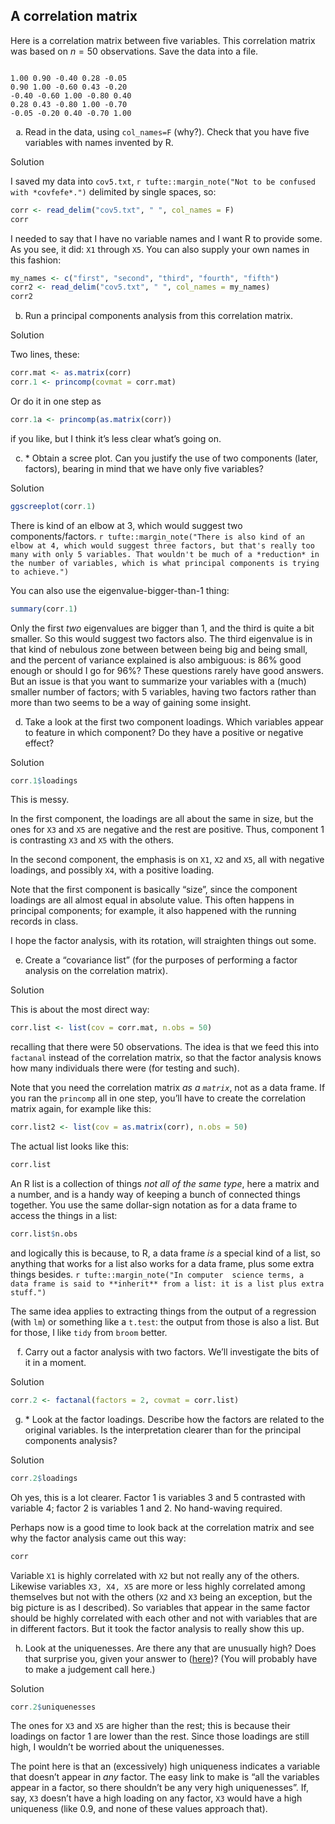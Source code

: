 ##  A correlation matrix


 Here is a correlation matrix between five variables. This
correlation matrix was based on $n=50$ observations. Save the data
into a file.


```

1.00 0.90 -0.40 0.28 -0.05
0.90 1.00 -0.60 0.43 -0.20
-0.40 -0.60 1.00 -0.80 0.40
0.28 0.43 -0.80 1.00 -0.70
-0.05 -0.20 0.40 -0.70 1.00

```




(a) Read in the data, using `col_names=F` (why?). Check that you
have five variables with names invented by R.

Solution


I saved my data into `cov5.txt`,
`r tufte::margin_note("Not to be confused    with *covfefe*.")` delimited by single spaces, so:
```r
corr <- read_delim("cov5.txt", " ", col_names = F)
corr
```

   

I needed to say that I have no variable names and I want R
to provide some. As you see, it did: `X1` through
`X5`. You can also supply your own names in this fashion:

```r
my_names <- c("first", "second", "third", "fourth", "fifth")
corr2 <- read_delim("cov5.txt", " ", col_names = my_names)
corr2
```

 


(b) Run a principal components analysis from this correlation matrix.

Solution


Two lines, these:
```r
corr.mat <- as.matrix(corr)
corr.1 <- princomp(covmat = corr.mat)
```

     

Or do it in one step as

```r
corr.1a <- princomp(as.matrix(corr))
```

 

if you like, but I think it's less clear what's going on.


(c) <a name="part:howmany">*</a> Obtain a scree plot. Can you justify
the use of two components (later, factors), bearing in mind that we
have only five variables?

Solution


```r
ggscreeplot(corr.1)
```

     

There is kind of an elbow at 3, which would suggest two components/factors.
`r tufte::margin_note("There is also kind of an elbow at 4, which would suggest three factors, but that's really too many with only 5 variables. That wouldn't be much of a *reduction* in the number of variables, which is what principal components is trying to achieve.")`

You can also use the eigenvalue-bigger-than-1 thing: 

```r
summary(corr.1)
```

 

Only the first
*two* eigenvalues are bigger than 1, and the third is quite a bit
smaller. So this would suggest two factors also. The third eigenvalue
is in that kind of nebulous zone between between being big and being
small, and the percent of variance explained is also ambiguous: is
86\% good enough or should I go for 96\%? These questions rarely have
good answers. But an issue is that you want to summarize your
variables with a (much) smaller number of factors; with 5 variables,
having two factors rather than more than two seems to be a way of
gaining some insight.


(d) Take a look at the first two component loadings. Which variables appear
to feature in which component? Do they have a positive or negative effect?

Solution


```r
corr.1$loadings
```

     
This is messy. 

In the first component, the loadings are all about the
same in size, but the ones for `X3` and `X5` are
negative and the rest are positive. Thus, component 1 is contrasting
`X3` and `X5` with the others.

In the second component,  the emphasis is on `X1`, `X2`
and `X5`, all with negative loadings, and possibly `X4`,
with a positive loading.

Note that the first component is basically "size", since the
component loadings are all almost equal in absolute value. This often
happens in principal components; for example, it also happened with
the running records in class.

I hope the factor analysis, with its rotation, will straighten things
out some. 


(e) Create a "covariance list" (for the purposes of
performing a factor analysis on the correlation matrix).

Solution


This is about the most direct way:

```r
corr.list <- list(cov = corr.mat, n.obs = 50)
```

     
recalling that there were 50 observations. The idea is that we feed
this into `factanal` instead of the correlation matrix, so that
the factor analysis knows how many individuals there were (for testing
and such).

Note that you need the correlation matrix *as a `matrix`*,
not as a data frame. If you ran the `princomp` all in one step,
you'll have to create the correlation matrix again, for example like this:

```r
corr.list2 <- list(cov = as.matrix(corr), n.obs = 50)
```

 

The actual list looks like this:

```r
corr.list
```

 

An R list is a collection of things *not all of the same type*,
here a matrix and a number, and is a handy way of keeping a bunch of
connected things together. You use the same dollar-sign notation as
for a data frame to
access the things in a list:

```r
corr.list$n.obs
```

 

and logically this is because, to R, a data frame *is* a special
kind of a list, so anything that works for a list also works for a
data frame, plus some extra things besides.
`r tufte::margin_note("In computer  science terms, a data frame is said to **inherit** from a list: it is a list plus extra stuff.")` 

The same idea applies to extracting things from the output of a
regression (with `lm`) or something like a `t.test`: the
output from those is also a list. But for those, I like `tidy`
from `broom` better.


(f) Carry out a factor analysis with two factors. We'll
investigate the bits of it in a 
moment.  

Solution


```r
corr.2 <- factanal(factors = 2, covmat = corr.list)
```

     


(g) <a name="part:load">*</a> Look at the factor loadings. Describe how the factors are
related to the original variables. Is the interpretation clearer
than for the principal components analysis?

Solution


```r
corr.2$loadings
```

     

Oh yes, this is a lot clearer. Factor 1 is variables 3 and 5
contrasted with variable 4; factor 2 is variables 1 and 2. No
hand-waving required.

Perhaps now is a good time to look back at the correlation matrix and
see why the factor analysis came out this way:

```r
corr
```

 

Variable `X1` is highly correlated with `X2` but not
really any of the others. Likewise variables `X3, X4, X5` are
more or less highly correlated among themselves but not with the
others (`X2` and `X3` being an exception, but the big
picture is as I described). So variables that appear in the same
factor should be highly correlated with each other and not with
variables that are in different factors. But it took the factor
analysis to really show this up.


(h) Look at the uniquenesses. Are there any that are unusually
high? Does that surprise you, given your answer to
(<a href="#part:load">here</a>)? (You will probably have to make a judgement call here.)

Solution


```r
corr.2$uniquenesses
```

     

The ones for `X3` and `X5` are higher than the rest;
this is because their loadings on factor 1 are lower than the
rest. Since those loadings are still high, I wouldn't be worried about
the uniquenesses.

The point here is that an (excessively) high uniqueness indicates a
variable that doesn't appear in *any* factor. The easy link to
make is "all the variables appear in a factor, so there shouldn't be any very high uniquenesses". If, say, `X3` doesn't have a high
loading on any factor, `X3` would have a high uniqueness (like
0.9, and none of these values approach that).



